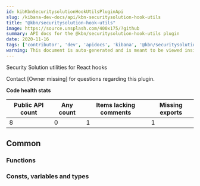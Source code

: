 ```yaml
---
id: kibKbnSecuritysolutionHookUtilsPluginApi
slug: /kibana-dev-docs/api/kbn-securitysolution-hook-utils
title: "@kbn/securitysolution-hook-utils"
image: https://source.unsplash.com/400x175/?github
summary: API docs for the @kbn/securitysolution-hook-utils plugin
date: 2020-11-16
tags: ['contributor', 'dev', 'apidocs', 'kibana', '@kbn/securitysolution-hook-utils']
warning: This document is auto-generated and is meant to be viewed inside our experimental, new docs system. Reach out in #docs-engineering for more info.
---
```


Security Solution utilities for React hooks

Contact [Owner missing] for questions regarding this plugin.

**Code health stats**

| Public API count  | Any count | Items lacking comments | Missing exports | 
|-------------------|-----------|------------------------|-----------------|
| 8 | 0 | 1 | 1 |

## Common

### Functions
<DocDefinitionList data={kbnSecuritysolutionHookUtilsObj.common.functions}/>

### Consts, variables and types
<DocDefinitionList data={kbnSecuritysolutionHookUtilsObj.common.misc}/>

